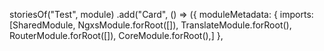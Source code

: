 storiesOf("Test", module)
.add("Card", () => ({
moduleMetadata: {
imports: [SharedModule,
NgxsModule.forRoot([]),
TranslateModule.forRoot(),
RouterModule.forRoot([]),
CoreModule.forRoot(),]
},
